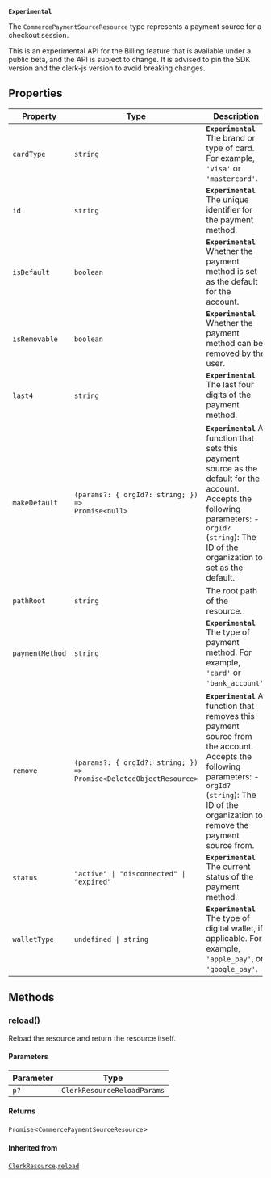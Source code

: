 **`Experimental`**

The `CommercePaymentSourceResource` type represents a payment source for a checkout session.

This is an experimental API for the Billing feature that is available under a public beta, and the API is subject to change. It is advised to pin the SDK version and the clerk-js version to avoid breaking changes.

## Properties

| Property                                   | Type                                                                              | Description                                                                                                                                                                                             | Overrides                                                           |
| ------------------------------------------ | --------------------------------------------------------------------------------- | ------------------------------------------------------------------------------------------------------------------------------------------------------------------------------------------------------- | ------------------------------------------------------------------- |
| <a id="cardtype"></a> `cardType`           | `string`                                                                          | **`Experimental`** The brand or type of card. For example, `'visa'` or `'mastercard'`.                                                                                                                  | -                                                                   |
| <a id="id"></a> `id`                       | `string`                                                                          | **`Experimental`** The unique identifier for the payment method.                                                                                                                                        | [`ClerkResource`](clerk-resource.mdx).[`id`](clerk-resource.mdx#id) |
| <a id="isdefault"></a> `isDefault`         | `boolean`                                                                         | **`Experimental`** Whether the payment method is set as the default for the account.                                                                                                                    | -                                                                   |
| <a id="isremovable"></a> `isRemovable`     | `boolean`                                                                         | **`Experimental`** Whether the payment method can be removed by the user.                                                                                                                               | -                                                                   |
| <a id="last4"></a> `last4`                 | `string`                                                                          | **`Experimental`** The last four digits of the payment method.                                                                                                                                          | -                                                                   |
| <a id="makedefault"></a> `makeDefault`     | <code>(params?: \{ orgId?: string; \}) => Promise\<null\></code>                  | **`Experimental`** A function that sets this payment source as the default for the account. Accepts the following parameters: - `orgId?` (`string`): The ID of the organization to set as the default.  | -                                                                   |
| <a id="pathroot"></a> `pathRoot`           | `string`                                                                          | The root path of the resource.                                                                                                                                                                          | -                                                                   |
| <a id="paymentmethod"></a> `paymentMethod` | `string`                                                                          | **`Experimental`** The type of payment method. For example, `'card'` or `'bank_account'`.                                                                                                               | -                                                                   |
| <a id="remove"></a> `remove`               | <code>(params?: \{ orgId?: string; \}) => Promise\<DeletedObjectResource\></code> | **`Experimental`** A function that removes this payment source from the account. Accepts the following parameters: - `orgId?` (`string`): The ID of the organization to remove the payment source from. | -                                                                   |
| <a id="status"></a> `status`               | <code>"active" \| "disconnected" \| "expired"</code>                              | **`Experimental`** The current status of the payment method.                                                                                                                                            | -                                                                   |
| <a id="wallettype"></a> `walletType`       | <code>undefined \| string</code>                                                  | **`Experimental`** The type of digital wallet, if applicable. For example, `'apple_pay'`, or `'google_pay'`.                                                                                            | -                                                                   |

## Methods

### reload()

Reload the resource and return the resource itself.

#### Parameters

| Parameter | Type                        |
| --------- | --------------------------- |
| `p?`      | `ClerkResourceReloadParams` |

#### Returns

`Promise`\<`CommercePaymentSourceResource`\>

#### Inherited from

[`ClerkResource`](clerk-resource.mdx).[`reload`](clerk-resource.mdx#reload)
